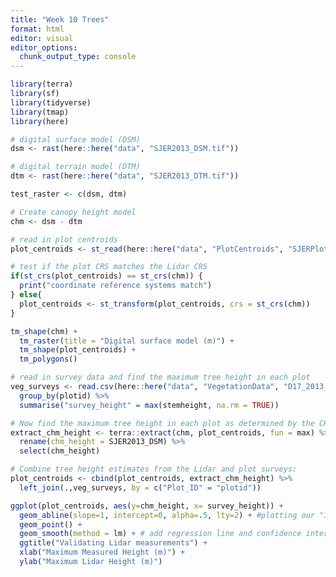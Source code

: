 ```yaml
---
title: "Week 10 Trees"
format: html
editor: visual
editor_options: 
  chunk_output_type: console
---
```


```r
library(terra)
library(sf)
library(tidyverse)
library(tmap)
library(here)
```

```r
# digital surface model (DSM)
dsm <- rast(here::here("data", "SJER2013_DSM.tif"))

# digital terrain model (DTM)
dtm <- rast(here::here("data", "SJER2013_DTM.tif"))
```

```r
test_raster <- c(dsm, dtm)
```


```r
# Create canopy height model
chm <- dsm - dtm
```

```r
# read in plot centroids
plot_centroids <- st_read(here::here("data", "PlotCentroids", "SJERPlotCentroids_Buffer.shp"))
```

```r
# test if the plot CRS matches the Lidar CRS
if(st_crs(plot_centroids) == st_crs(chm)) {
  print("coordinate reference systems match")
} else{
  plot_centroids <- st_transform(plot_centroids, crs = st_crs(chm))
}
```

```r
tm_shape(chm) +
  tm_raster(title = "Digital surface model (m)") +
  tm_shape(plot_centroids) +
  tm_polygons()
```

```r
# read in survey data and find the maximum tree height in each plot
veg_surveys <- read.csv(here::here("data", "VegetationData", "D17_2013_vegStr.csv")) %>%
  group_by(plotid) %>%
  summarise("survey_height" = max(stemheight, na.rm = TRUE))
```


```r
# Now find the maximum tree height in each plot as determined by the CHM:
extract_chm_height <- terra::extract(chm, plot_centroids, fun = max) %>%
  rename(chm_height = SJER2013_DSM) %>%
  select(chm_height)
```

```r
# Combine tree height estimates from the Lidar and plot surveys:
plot_centroids <- cbind(plot_centroids, extract_chm_height) %>%
  left_join(.,veg_surveys, by = c("Plot_ID" = "plotid"))
```

```r
ggplot(plot_centroids, aes(y=chm_height, x= survey_height)) +
  geom_abline(slope=1, intercept=0, alpha=.5, lty=2) + #plotting our "1:1" line
  geom_point() +
  geom_smooth(method = lm) + # add regression line and confidence interval
  ggtitle("Validating Lidar measurements") +
  xlab("Maximum Measured Height (m)") +
  ylab("Maximum Lidar Height (m)")
```









